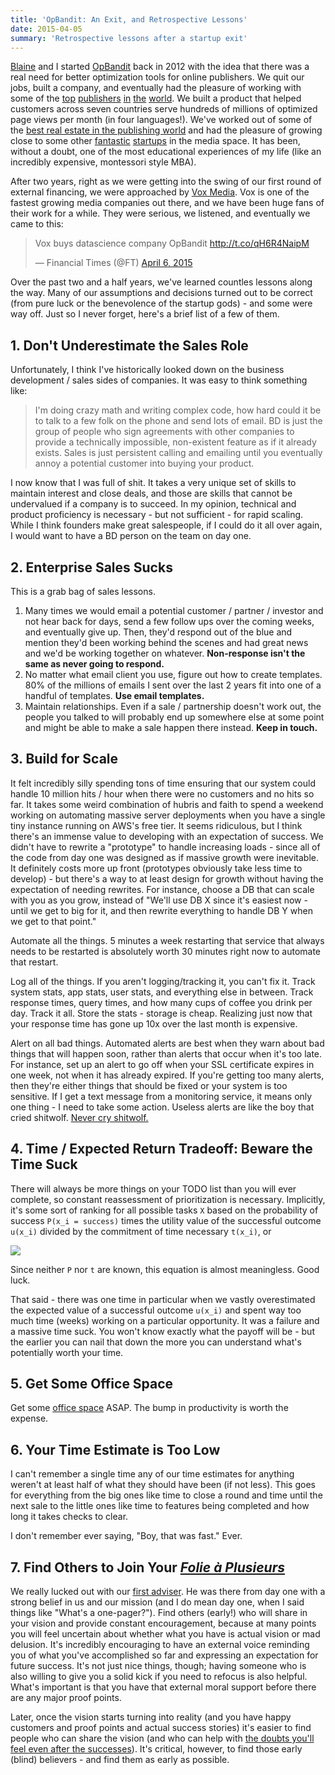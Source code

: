 ```yaml
---
title: 'OpBandit: An Exit, and Retrospective Lessons'
date: 2015-04-05
summary: 'Retrospective lessons after a startup exit'
---
```

[Blaine](https://twitter.com/OjoGringo) and I started [OpBandit](https://opbandit.com) back in 2012 with the idea that there was a real need for better optimization tools for online publishers.  We quit our jobs, built a company, and eventually had the pleasure of working with some of the [top](http://nytimes.com) [publishers](http://washingtonpost.com) [in](http://www.russmedia.com) [the](http://slate.com) [world](http://foreignpolicy.com).  We built a product that helped customers across seven countries serve hundreds of millions of optimized page views per month (in four languages!).  We've worked out of some of the [best real estate in the publishing world](http://www.nytimes.com/timespace/) and had the pleasure of growing close to some other [fantastic](http://getwiser.com) [startups](http://seen.co) in the media space.  It has been, without a doubt, one of the most educational experiences of my life (like an incredibly expensive, montessori style MBA).

After two years, right as we were getting into the swing of our first round of external financing, we were approached by [Vox Media](http://www.voxmedia.com).  Vox is one of the fastest growing media companies out there, and we have been huge fans of their work for a while.  They were serious, we listened, and eventually we came to this:

> Vox buys datascience company OpBandit <a href="http://t.co/qH6R4NaipM">http://t.co/qH6R4NaipM</a>
>
> &mdash; Financial Times (@FT) <a href="https://twitter.com/FT/status/585071420805361664">April 6, 2015</a>

Over the past two and a half years, we've learned countles lessons along the way.  Many of our assumptions and decisions turned out to be correct (from pure luck or the benevolence of the startup gods) - and some were way off.  Just so I never forget, here's a brief list of a few of them.

## 1. Don't Underestimate the Sales Role
Unfortunately, I think I've historically looked down on the business development / sales sides of companies.  It was easy to think something like:

> I'm doing crazy math and writing complex code, how hard could it be to talk to a few folk on the phone and send lots of email.  BD is just the group of people who sign agreements with other companies to provide a technically impossible, non-existent feature as if it already exists.  Sales is just persistent calling and emailing until you eventually annoy a potential customer into buying your product.

I now know that I was full of shit.  It takes a very unique set of skills to maintain interest and close deals, and those are skills that cannot be undervalued if a company is to succeed.  In my opinion, technical and product proficiency is necessary - but not sufficient - for rapid scaling.  While I think founders make great salespeople, if I could do it all over again, I would want to have a BD person on the team on day one.

## 2. Enterprise Sales Sucks
This is a grab bag of sales lessons.

 1. Many times we would email a potential customer / partner / investor and not hear back for days, send a few follow ups over the coming weeks, and eventually give up.  Then, they'd respond out of the blue and mention they'd been working behind the scenes and had great news and we'd be working together on whatever.  **Non-response isn't the same as never going to respond.**
 1. No matter what email client you use, figure out how to create templates.  80% of the millions of emails I sent over the last 2 years fit into one of a handful of templates.  **Use email templates.**
 1. Maintain relationships.  Even if a sale / partnership doesn't work out, the people you talked to will probably end up somewhere else at some point and might be able to make a sale happen there instead.  **Keep in touch.**

## 3. Build for Scale
It felt incredibly silly spending tons of time ensuring that our system could handle 10 million hits / hour when there were no customers and no hits so far.  It takes some weird combination of hubris and faith to spend a weekend working on automating massive server deployments when you have a single tiny instance running on AWS's free tier.  It seems ridiculous, but I think there's an immense value to developing with an expectation of success.  We didn't have to rewrite a "prototype" to handle increasing loads - since all of the code from day one was designed as if massive growth were inevitable.  It definitely costs more up front (prototypes obviously take less time to develop) - but there's a way to at least design for growth without having the expectation of needing rewrites.  For instance, choose a DB that can scale with you as you grow, instead of "We'll use DB X since it's easiest now - until we get to big for it, and then rewrite everything to handle DB Y when we get to that point."

Automate all the things.  5 minutes a week restarting that service that always needs to be restarted is absolutely worth 30 minutes right now to automate that restart.

Log all of the things.  If you aren't logging/tracking it, you can't fix it.  Track system stats, app stats, user stats, and everything else in between.  Track response times, query times, and how many cups of coffee you drink per day.  Track it all.  Store the stats - storage is cheap.  Realizing just now that your response time has gone up 10x over the last month is expensive.

Alert on all bad things.  Automated alerts are best when they warn about bad things that will happen soon, rather than alerts that occur when it's too late.  For instance, set up an alert to go off when your SSL certificate expires in one week, not when it has already expired.  If you're getting too many alerts, then they're either things that should be fixed or your system is too sensitive.  If I get a text message from a monitoring service, it means only one thing - I need to take some action.  Useless alerts are like the boy that cried shitwolf.  [Never cry shitwolf.](https://www.youtube.com/watch?v=H3yQqWNv91o)

## 4. Time / Expected Return Tradeoff: Beware the Time Suck
There will always be more things on your TODO list than you will ever complete, so constant reassessment of prioritization is necessary.  Implicitly, it's some sort of ranking for all possible tasks
`X` based on the probability of success `P(x_i = success)` times the utility value of the successful outcome `u(x_i)` divided by the commitment of time necessary `t(x_i)`, or


<p className='bg-white flex p-3 justify-center'>
<img src='/2016/equation.png' />
</p>

Since neither `P` nor `t` are known, this equation is almost meaningless.  Good luck.

That said - there was one time in particular when we vastly overestimated the expected value of a successful outcome `u(x_i)` and spent way too much time (weeks) working on a particular opportunity.  It was a failure and a massive time suck.  You won't know exactly what the payoff will be - but the earlier you can nail that down the more you can understand what's potentially worth your time.

## 5. Get Some Office Space
Get some [office space](http://wework.com) ASAP.  The bump in productivity is worth the expense.

## 6. Your Time Estimate is Too Low
I can't remember a single time any of our time estimates for anything weren't at least half of what they should have been (if not less).  This goes for everything from the big ones like time to close a round and time until the next sale to the little ones like time to features being completed and how long it takes checks to clear.

I don't remember ever saying, "Boy, that was fast."  Ever.

## 7. Find Others to Join Your _[Folie à Plusieurs](http://en.wikipedia.org/wiki/Folie_%C3%A0_deux)_
We really lucked out with our [first adviser](https://twitter.com/rajmalikdc).  He was there from day one with a strong belief in us and our mission (and I do mean day one, when I said things like "What's a one-pager?").  Find others (early!) who will share in your vision and provide constant encouragement, because at many points you will feel uncertain about whether what you have is actual vision or mad delusion.  It's incredibly encouraging to have an external voice reminding you of what you've accomplished so far and expressing an expectation for future success.  It's not just nice things, though; having someone who is also willing to give you a solid kick if you need to refocus is also helpful.  What's important is that you have that external moral support before there are any major proof points.

Later, once the vision starts turning into reality (and you have happy customers and proof points and actual success stories) it's easier to find people who can share the vision (and who can help with [the doubts you'll feel even after the successes](http://en.wikipedia.org/wiki/Impostor_syndrome)).  It's critical, however, to find those early (blind) believers - and find them as early as possible.
